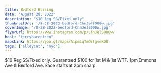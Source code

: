 ```yaml
---
title: Bedford Burning
date: 'August 28, 2022'
description: "$10 Reg SS/Fixed only"
thumbnailUrl: '/8-28-2022-bedford-ChnJelSO00w.jpg'
coverImage: '/8-28-2022-bedford-ChnJelSO00w.jpg'
flyerUrl: https://www.instagram.com/p/ChnJelSO00w/
host: "terrybarentsen"
mapsLink: https://goo.gl/maps/AipmLqTmQotgveKD8
tags: ['alleycat', 'nyc']
---
```


<div>
  $10 Reg SS/Fixed only. Guaranteed $100 for 1st M & 1st WTF. 1pm Emmons Ave & Bedford Ave. Race starts at 2pm sharp
</div>


